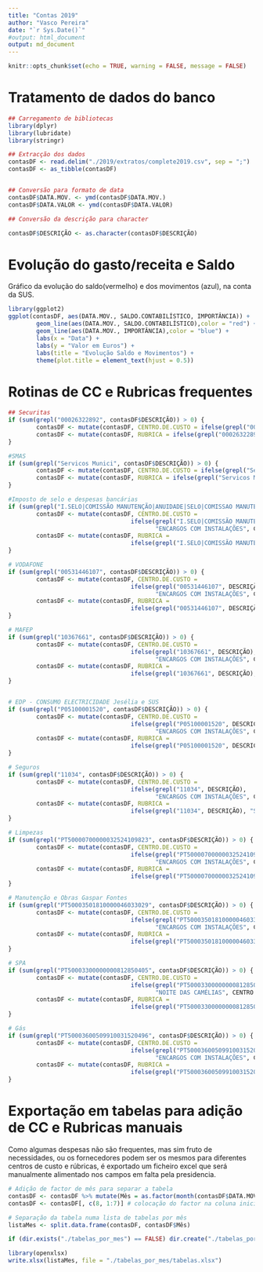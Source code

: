 ```yaml
---
title: "Contas 2019"
author: "Vasco Pereira"
date: "`r Sys.Date()`"
#output: html_document
output: md_document
---
```


```r
knitr::opts_chunk$set(echo = TRUE, warning = FALSE, message = FALSE)
```

# Tratamento de dados do banco

```r
## Carregamento de bibliotecas
library(dplyr)
library(lubridate)
library(stringr)

## Extracção dos dados
contasDF <- read.delim("./2019/extratos/complete2019.csv", sep = ";")
contasDF <- as_tibble(contasDF)


## Conversão para formato de data
contasDF$DATA.MOV. <- ymd(contasDF$DATA.MOV.)
contasDF$DATA.VALOR <- ymd(contasDF$DATA.VALOR)

## Conversão da descrição para character

contasDF$DESCRIÇÃO <- as.character(contasDF$DESCRIÇÃO)

```

# Evolução do gasto/receita e Saldo   

Gráfico da evolução do saldo(vermelho) e dos movimentos (azul), na conta da SUS.

```r
library(ggplot2)
ggplot(contasDF, aes(DATA.MOV., SALDO.CONTABILÍSTICO, IMPORTÂNCIA)) + 
        geom_line(aes(DATA.MOV., SALDO.CONTABILÍSTICO),color = "red") +
        geom_line(aes(DATA.MOV., IMPORTÂNCIA),color = "blue") +
        labs(x = "Data") + 
        labs(y = "Valor em Euros") + 
        labs(title = "Evolução Saldo e Movimentos") + 
        theme(plot.title = element_text(hjust = 0.5))
```

# Rotinas de CC e Rubricas frequentes   

```r
## Securitas
if (sum(grepl("00026322892", contasDF$DESCRIÇÃO)) > 0) {
        contasDF <- mutate(contasDF, CENTRO.DE.CUSTO = ifelse(grepl("00026322892", DESCRIÇÃO), "ENCARGOS COM INSTALAÇÕES", "NA"))
        contasDF <- mutate(contasDF, RUBRICA = ifelse(grepl("00026322892", DESCRIÇÃO), "SECURITAS - ALARME", "NA"))
}

#SMAS
if (sum(grepl("Servicos Munici", contasDF$DESCRIÇÃO)) > 0) {
        contasDF <- mutate(contasDF, CENTRO.DE.CUSTO = ifelse(grepl("Servicos Munici", DESCRIÇÃO), "ENCARGOS COM INSTALAÇÕES", CENTRO.DE.CUSTO))
        contasDF <- mutate(contasDF, RUBRICA = ifelse(grepl("Servicos Munici", DESCRIÇÃO), "CONSUMO ÁGUA (SMAS)", RUBRICA))
}

#Imposto de selo e despesas bancárias
if (sum(grepl("I.SELO|COMISSÃO MANUTENÇÃO|ANUIDADE|SELO|COMISSAO MANUTENCAO", contasDF$DESCRIÇÃO)) > 0) {
        contasDF <- mutate(contasDF, CENTRO.DE.CUSTO = 
                                   ifelse(grepl("I.SELO|COMISSÃO MANUTENÇÃO", DESCRIÇÃO), 
                                          "ENCARGOS COM INSTALAÇÕES", CENTRO.DE.CUSTO))
        contasDF <- mutate(contasDF, RUBRICA = 
                                   ifelse(grepl("I.SELO|COMISSÃO MANUTENÇÃO", DESCRIÇÃO), "DESP. BANCÁRIAS", RUBRICA))
}

# VODAFONE
if (sum(grepl("00531446107", contasDF$DESCRIÇÃO)) > 0) {
        contasDF <- mutate(contasDF, CENTRO.DE.CUSTO = 
                                   ifelse(grepl("00531446107", DESCRIÇÃO), 
                                          "ENCARGOS COM INSTALAÇÕES", CENTRO.DE.CUSTO))
        contasDF <- mutate(contasDF, RUBRICA = 
                                   ifelse(grepl("00531446107", DESCRIÇÃO), "COMUNICAÇÕES", RUBRICA))
}

# MAFEP
if (sum(grepl("10367661", contasDF$DESCRIÇÃO)) > 0) {
        contasDF <- mutate(contasDF, CENTRO.DE.CUSTO = 
                                   ifelse(grepl("10367661", DESCRIÇÃO), 
                                          "ENCARGOS COM INSTALAÇÕES", CENTRO.DE.CUSTO))
        contasDF <- mutate(contasDF, RUBRICA = 
                                   ifelse(grepl("10367661", DESCRIÇÃO), "ALUGUER EXTINTORES", RUBRICA))
}


# EDP - CONSUMO ELECTRICIDADE Jesélia e SUS
if (sum(grepl("P05100001520", contasDF$DESCRIÇÃO)) > 0) {
        contasDF <- mutate(contasDF, CENTRO.DE.CUSTO = 
                                   ifelse(grepl("P05100001520", DESCRIÇÃO), 
                                          "ENCARGOS COM INSTALAÇÕES", CENTRO.DE.CUSTO))
        contasDF <- mutate(contasDF, RUBRICA = 
                                   ifelse(grepl("P05100001520", DESCRIÇÃO), "CONSUMO ELECTRICIDADE", RUBRICA))
}

# Seguros
if (sum(grepl("11034", contasDF$DESCRIÇÃO)) > 0) {
        contasDF <- mutate(contasDF, CENTRO.DE.CUSTO = 
                                   ifelse(grepl("11034", DESCRIÇÃO), 
                                          "ENCARGOS COM INSTALAÇÕES", CENTRO.DE.CUSTO))
        contasDF <- mutate(contasDF, RUBRICA = 
                                   ifelse(grepl("11034", DESCRIÇÃO), "SEGUROS", RUBRICA))
}

# Limpezas
if (sum(grepl("PT50000700000032524109823", contasDF$DESCRIÇÃO)) > 0) {
        contasDF <- mutate(contasDF, CENTRO.DE.CUSTO = 
                                   ifelse(grepl("PT50000700000032524109823", DESCRIÇÃO), 
                                          "ENCARGOS COM INSTALAÇÕES", CENTRO.DE.CUSTO))
        contasDF <- mutate(contasDF, RUBRICA = 
                                   ifelse(grepl("PT50000700000032524109823", DESCRIÇÃO), "SERVIÇO DE LIMPEZA", RUBRICA))
}

# Manutenção e Obras Gaspar Fontes
if (sum(grepl("PT50003501810000046033029", contasDF$DESCRIÇÃO)) > 0) {
        contasDF <- mutate(contasDF, CENTRO.DE.CUSTO = 
                                   ifelse(grepl("PT50003501810000046033029", DESCRIÇÃO), 
                                          "ENCARGOS COM INSTALAÇÕES", CENTRO.DE.CUSTO))
        contasDF <- mutate(contasDF, RUBRICA = 
                                   ifelse(grepl("PT50003501810000046033029", DESCRIÇÃO), "MANUTENÇÃO/OBRAS", RUBRICA))
}

# SPA
if (sum(grepl("PT50003300000000812850405", contasDF$DESCRIÇÃO)) > 0) {
        contasDF <- mutate(contasDF, CENTRO.DE.CUSTO = 
                                   ifelse(grepl("PT50003300000000812850405", DESCRIÇÃO), 
                                          "NOITE DAS CAMÉLIAS", CENTRO.DE.CUSTO))
        contasDF <- mutate(contasDF, RUBRICA = 
                                   ifelse(grepl("PT50003300000000812850405", DESCRIÇÃO), "IGAC / SPA", RUBRICA))
}

# Gás
if (sum(grepl("PT50003600509910031520496", contasDF$DESCRIÇÃO)) > 0) {
        contasDF <- mutate(contasDF, CENTRO.DE.CUSTO = 
                                   ifelse(grepl("PT50003600509910031520496", DESCRIÇÃO), 
                                          "ENCARGOS COM INSTALAÇÕES", CENTRO.DE.CUSTO))
        contasDF <- mutate(contasDF, RUBRICA = 
                                   ifelse(grepl("PT50003600509910031520496", DESCRIÇÃO), "GÁS", RUBRICA))
}
```

# Exportação em tabelas para adição de CC e Rubricas manuais   
Como algumas despesas não são frequentes, mas sim fruto de necessidades, ou os fornecedores podem ser os mesmos para diferentes centros de custo e rúbricas, é exportado um ficheiro excel que será manualmente alimentado nos campos em falta pela presidencia.

```r
# Adição de factor de mês para separar a tabela
contasDF <- contasDF %>% mutate(Mês = as.factor(month(contasDF$DATA.MOV.)))
contasDF <- contasDF[, c(8, 1:7)] # colocação do factor na coluna inicial

# Separação da tabela numa lista de tabelas por mês
listaMes <- split.data.frame(contasDF, contasDF$Mês)

if (dir.exists("./tabelas_por_mes") == FALSE) dir.create("./tabelas_por_mes")

library(openxlsx)
write.xlsx(listaMes, file = "./tabelas_por_mes/tabelas.xlsx")

```

